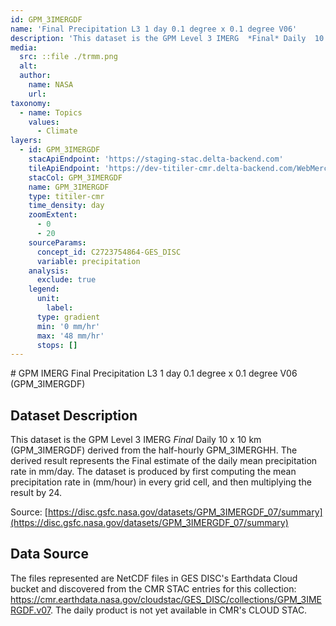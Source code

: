 ```yaml
---
id: GPM_3IMERGDF
name: 'Final Precipitation L3 1 day 0.1 degree x 0.1 degree V06'
description: 'This dataset is the GPM Level 3 IMERG  *Final* Daily  10 x 10 km (GPM_3IMERGDF) derived from the half-hourly GPM_3IMERGHH.  The derived result represents the Final estimate of the daily mean precipitation rate in mm/day.'
media:
  src: ::file ./trmm.png
  alt:
  author:
    name: NASA
    url:
taxonomy:
  - name: Topics
    values:
      - Climate
layers:
  - id: GPM_3IMERGDF
    stacApiEndpoint: 'https://staging-stac.delta-backend.com'
    tileApiEndpoint: 'https://dev-titiler-cmr.delta-backend.com/WebMercatorQuad/tilejson.json'
    stacCol: GPM_3IMERGDF
    name: GPM_3IMERGDF
    type: titiler-cmr
    time_density: day
    zoomExtent:
      - 0
      - 20
    sourceParams:
      concept_id: C2723754864-GES_DISC
      variable: precipitation
    analysis:
      exclude: true
    legend:
      unit:
        label:
      type: gradient
      min: '0 mm/hr'
      max: '48 mm/hr'
      stops: []
---
```


<Block>
<Prose>
# GPM IMERG Final Precipitation L3 1 day 0.1 degree x 0.1 degree V06 (GPM_3IMERGDF)

## Dataset Description

This dataset is the GPM Level 3 IMERG _Final_ Daily 10 x 10 km (GPM_3IMERGDF) derived from the half-hourly GPM_3IMERGHH. The derived result represents the Final estimate of the daily mean precipitation rate in mm/day. The dataset is produced by first computing the mean precipitation rate in (mm/hour) in every grid cell, and then multiplying the result by 24.

Source: [https://disc.gsfc.nasa.gov/datasets/GPM_3IMERGDF_07/summary](https://disc.gsfc.nasa.gov/datasets/GPM_3IMERGDF_07/summary)

## Data Source

The files represented are NetCDF files in GES DISC's Earthdata Cloud bucket and discovered from the CMR STAC entries for this collection: https://cmr.earthdata.nasa.gov/cloudstac/GES_DISC/collections/GPM_3IMERGDF.v07. The daily product is not yet available in CMR's CLOUD STAC.

</Prose>
</Block>
